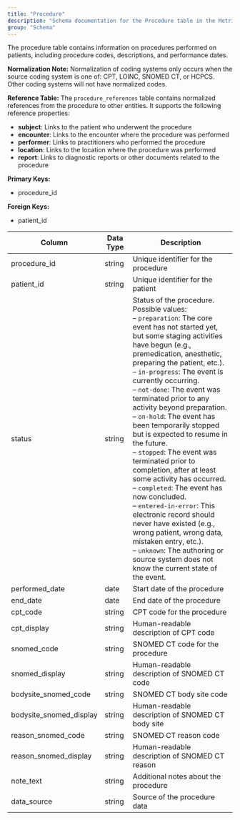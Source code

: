 ```yaml
---
title: "Procedure"
description: "Schema documentation for the Procedure table in the Metriport data model"
group: "Schema"
---
```


The procedure table contains information on procedures performed on patients, including procedure codes, descriptions, and performance dates.

**Normalization Note:**
Normalization of coding systems only occurs when the source coding system is one of: CPT, LOINC, SNOMED CT, or HCPCS. Other coding systems will not have normalized codes.

**Reference Table:**
The `procedure_references` table contains normalized references from the procedure to other entities. It supports the following reference properties:
* **subject**: Links to the patient who underwent the procedure
* **encounter**: Links to the encounter where the procedure was performed
* **performer**: Links to practitioners who performed the procedure
* **location**: Links to the location where the procedure was performed
* **report**: Links to diagnostic reports or other documents related to the procedure

**Primary Keys:**
* procedure_id

**Foreign Keys:**
* patient_id

| Column | Data Type | Description |
| ------ | --------- | ----------- |
| procedure_id | string | Unique identifier for the procedure |
| patient_id | string | Unique identifier for the patient |
| status | string | Status of the procedure. Possible values:<br/>– <code>preparation</code>: The core event has not started yet, but some staging activities have begun (e.g., premedication, anesthetic, preparing the patient, etc.).<br/>– <code>in-progress</code>: The event is currently occurring.<br/>– <code>not-done</code>: The event was terminated prior to any activity beyond preparation.<br/>– <code>on-hold</code>: The event has been temporarily stopped but is expected to resume in the future.<br/>– <code>stopped</code>: The event was terminated prior to completion, after at least some activity has occurred.<br/>– <code>completed</code>: The event has now concluded.<br/>– <code>entered-in-error</code>: This electronic record should never have existed (e.g., wrong patient, wrong data, mistaken entry, etc.).<br/>– <code>unknown</code>: The authoring or source system does not know the current state of the event. |
| performed_date | date | Start date of the procedure |
| end_date | date | End date of the procedure |
| cpt_code | string | CPT code for the procedure |
| cpt_display | string | Human-readable description of CPT code |
| snomed_code | string | SNOMED CT code for the procedure |
| snomed_display | string | Human-readable description of SNOMED CT code |
| bodysite_snomed_code | string | SNOMED CT body site code |
| bodysite_snomed_display | string | Human-readable description of SNOMED CT body site |
| reason_snomed_code | string | SNOMED CT reason code |
| reason_snomed_display | string | Human-readable description of SNOMED CT reason |
| note_text | string | Additional notes about the procedure |
| data_source | string | Source of the procedure data |
